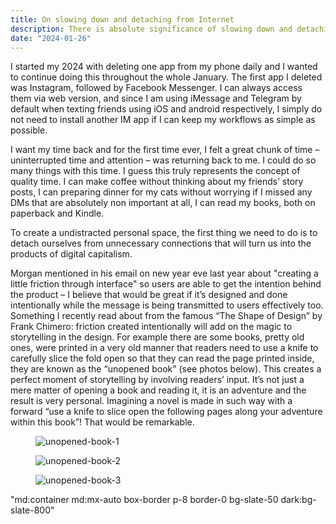 ```yaml
---
title: On slowing down and detaching from Internet
description: There is absolute significance of slowing down and detaching voluntarily and intentionally from Internet.
date: "2024-01-26"
---
```


I started my 2024 with deleting one app from my phone daily and I wanted to continue doing this throughout the whole January. The first app I deleted was Instagram, followed by Facebook Messenger. I can always access them via web version, and since I am using iMessage and Telegram by default when texting friends using iOS and android respectively, I simply do not need to install another IM app if I can keep my workflows as simple as possible.

I want my time back and for the first time ever, I felt a great chunk of time – uninterrupted time and attention – was returning back to me. I could do so many things with this time. I guess this truly represents the concept of quality time. I can make coffee without thinking about my friends’ story posts, I can preparing dinner for my cats without worrying if I missed any DMs that are absolutely non important at all, I can read my books, both on paperback and Kindle.

To create a undistracted personal space, the first thing we need to do is to detach ourselves from unnecessary connections that will turn us into the products of digital capitalism.

Morgan mentioned in his email on new year eve last year about "creating a little friction through interface" so users are able to get the intention behind the product – I believe that would be great if it’s designed and done intentionally while the message is being transmitted to users effectively too. Something I recently read about from the famous “The Shape of Design” by Frank Chimero: friction created intentionally will add on the magic to storytelling in the design. For example there are some books, pretty old ones, were printed in a very old manner that readers need to use a knife to carefully slice the fold open so that they can read the page printed inside, they are known as the “unopened book” (see photos below). This creates a perfect moment of storytelling by involving readers’ input. It’s not just a mere matter of opening a book and reading it, it is an adventure and the result is very personal. Imagining a novel is made in such way with a forward “use a knife to slice open the following pages along your adventure within this book”! That would be remarkable.



<div class="md:container md:mx-auto box-border p-8 border-0 bg-slate-50 dark:bg-slate-800">
        <figure class="rounded-md shadow-2xl">
                <img 
                class="rounded-md" 
                src="/unopenedBook1.webp" 
                alt="unopened-book-1"/> 
        </figure>
</div>

<div class="md:container md:mx-auto box-border p-8 border-0 bg-slate-50 dark:bg-slate-800">
        <figure class="rounded-md shadow-2xl">
                <img 
                class="rounded-md" 
                src="/unopenedBook2.webp" 
                alt="unopened-book-2"/> 
        </figure>
</div>

<div class="md:container md:mx-auto box-border p-8 border-0 bg-slate-50 dark:bg-slate-800">
        <figure class="rounded-md shadow-2xl">
                <img 
                class="rounded-md" 
                src="/unopenedBook3.webp" 
                alt="unopened-book-3"/> 
        </figure>
</div>

"md:container md:mx-auto box-border p-8 border-0 bg-slate-50 dark:bg-slate-800"